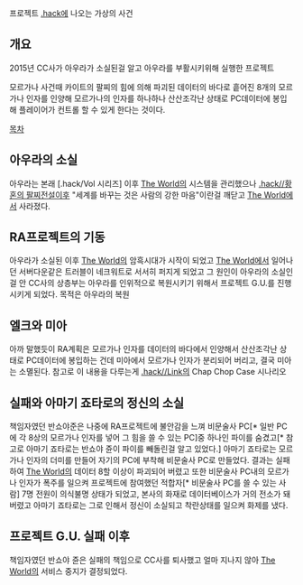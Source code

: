 프로젝트 [[.hack]]에 나오는 가상의 사건

== 개요 ==
2015년 CC사가 아우라가 소실된걸 알고 아우라를 부활시키위해 실행한 프로젝트

모르가나 사건때 카이트의 팔찌의 힘에 의해 파괴된 데이터의 바다로 흩어진 8개의 모르가나 인자를 인양해 모르가나의 인자를 하나하나 산산조각난 상태로 PC데이터에 봉입해 플레이어가 컨트롤 할 수 있게 한다는 것이다.

[[목차]]

== 아우라의 소실 ==
아우라는 본래 [.hack/Vol 시리즈] 이후 [[The World]]의 시스템을 관리했으나 [[.hack//황혼의 팔찌전설]]이후 "세계를 바꾸는 것은 사람의 강한 마음"이란걸 깨닫고 [[The World]]에서 사라졌다.

== RA프로젝트의 기동 ==
아우라가 소실된 이후 [[The World]]의 암흑시대가 시작이 되었고 [[The World]]에서 일어나던 서버다운같은 트러블이 네크워트로 서서히 퍼지게 되었고 그 원인이 아우라의 소실인걸 안 CC사의 상층부는 아우라를 인위적으로 복원시키기 위해서 프로젝트 G.U.를 진행시키게 되었다. 목적은 아우라의 복원

== 엘크와 미아 ==
아까 말했듯이 RA계획은 모르가나 인자를 데이터의 바다에서 인양해서 산산조각난 상태로 PC데이터에 봉입하는 건데 미아에서 모르가나 인자가 분리되어 버리고, 결국 미아는 소멸된다. 참고로 이 내용을 다루는게 [[.hack//Link]]의 Chap Chop Case 시나리오

== 실패와 아마기 죠타로의 정신의 소실 ==
책임자였던 반쇼야준은 나중에 RA프로젝트에 불안감을 느껴 비문술사 PC[* 일반 PC에 각 8상의 모르가나 인자를 넣어 그 힘을 쓸 수 있는 PC]중 하나인 파이를 숨겼고[* 참고로 아마기 죠타로는 반쇼야 쥰이 파이를 빼돌린걸 알고 있었다.] 아마기 죠타로는 모르가나 인자의 더미를 만들어 자기의 PC에 부착해 비문술사 PC로 만들었다. 결과는 실패하여 [[The World]]의 데이터 8할 이상이 파괴되어 버렸고 또한 비문술사 PC내의 모르가나 인자가 폭주를 일으켜 프로젝트에 참여했던 적합자[* 비문술사 PC를 쓸 수 있는 사람] 7명 전원이 의식불명 상태가 되었고, 본사의 화재로 데이터베이스가 거의 전소가 돼버렸고 아마기 죠타로는 그로 인해서 정신이 소실되고 착란상태를 일으켜 화제를 냈다.

== 프로젝트 G.U. 실패 이후 ==
책임자였던 반쇼야 쥰은 실패의 책임으로 CC사를 퇴사했고 얼마 지나지 않아 [[The World]]의 서비스 중지가 결정되었다.

